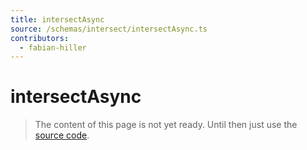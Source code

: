 ```yaml
---
title: intersectAsync
source: /schemas/intersect/intersectAsync.ts
contributors:
  - fabian-hiller
---
```


# intersectAsync

> The content of this page is not yet ready. Until then just use the [source code](https://github.com/fabian-hiller/valibot/blob/main/library/src/schemas/intersect/intersectAsync.ts).
